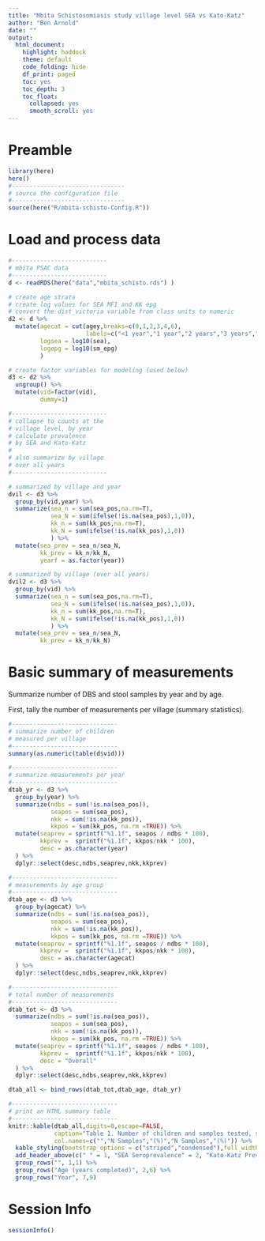 ```yaml
---
title: "Mbita Schistosomiasis study village level SEA vs Kato-Katz"
author: "Ben Arnold"
date: ""
output: 
  html_document:
    highlight: haddock
    theme: default
    code_folding: hide
    df_print: paged
    toc: yes
    toc_depth: 3
    toc_float:
      collapsed: yes
      smooth_scroll: yes
---
```



# Preamble
```r
library(here)
here()
#--------------------------------
# source the configuration file
#--------------------------------
source(here("R/mbita-schisto-Config.R"))
```


# Load and process data
```r


#---------------------------
# mbita PSAC data
#---------------------------
d <- readRDS(here("data","mbita_schisto.rds") )

# create age strata
# create log values for SEA MFI and KK epg
# convert the dist_victoria variable from class units to numeric
d2 <- d %>%
  mutate(agecat = cut(agey,breaks=c(0,1,2,3,4,6),
                      labels=c("<1 year","1 year","2 years","3 years","4 years")),
         logsea = log10(sea),
         logepg = log10(sm_epg)         
         )

# create factor variables for modeling (used below)
d3 <- d2 %>% 
  ungroup() %>%
  mutate(vid=factor(vid),
         dummy=1)

#---------------------------
# collapse to counts at the
# village level, by year
# calculate prevalence
# by SEA and Kato-Katz
#
# also summarize by village
# over all years
#---------------------------

# summarized by village and year
dvil <- d3 %>%
  group_by(vid,year) %>%
  summarize(sea_n = sum(sea_pos,na.rm=T),
            sea_N = sum(ifelse(!is.na(sea_pos),1,0)),
            kk_n = sum(kk_pos,na.rm=T),
            kk_N = sum(ifelse(!is.na(kk_pos),1,0))
            ) %>%
  mutate(sea_prev = sea_n/sea_N,
         kk_prev = kk_n/kk_N,
         yearf = as.factor(year))

# summarized by village (over all years)
dvil2 <- d3 %>%
  group_by(vid) %>%
  summarize(sea_n = sum(sea_pos,na.rm=T),
            sea_N = sum(ifelse(!is.na(sea_pos),1,0)),
            kk_n = sum(kk_pos,na.rm=T),
            kk_N = sum(ifelse(!is.na(kk_pos),1,0))
            ) %>%
  mutate(sea_prev = sea_n/sea_N,
         kk_prev = kk_n/kk_N)

```

# Basic summary of measurements

Summarize number of DBS and stool samples by year and by age.

First, tally the number of measurements per village (summary statistics).

```r
#------------------------------
# summarize number of children 
# measured per village
#------------------------------
summary(as.numeric(table(d$vid)))

#------------------------------
# summarize measurements per year
#------------------------------
dtab_yr <- d3 %>%
  group_by(year) %>%
  summarize(ndbs = sum(!is.na(sea_pos)),
            seapos = sum(sea_pos),
            nkk = sum(!is.na(kk_pos)),
            kkpos = sum(kk_pos, na.rm =TRUE)) %>%
  mutate(seaprev = sprintf("%1.1f", seapos / ndbs * 100),
         kkprev =  sprintf("%1.1f", kkpos/nkk * 100),
         desc = as.character(year)
  ) %>%
  dplyr::select(desc,ndbs,seaprev,nkk,kkprev)

#------------------------------
# measurements by age group
#------------------------------
dtab_age <- d3 %>%
  group_by(agecat) %>%
  summarize(ndbs = sum(!is.na(sea_pos)),
            seapos = sum(sea_pos),
            nkk = sum(!is.na(kk_pos)),
            kkpos = sum(kk_pos, na.rm =TRUE)) %>%
  mutate(seaprev = sprintf("%1.1f", seapos / ndbs * 100),
         kkprev =  sprintf("%1.1f", kkpos/nkk * 100),
         desc = as.character(agecat)
  ) %>%
  dplyr::select(desc,ndbs,seaprev,nkk,kkprev)

#------------------------------
# total number of measurements
#------------------------------
dtab_tot <- d3 %>%
  summarize(ndbs = sum(!is.na(sea_pos)),
            seapos = sum(sea_pos),
            nkk = sum(!is.na(kk_pos)),
            kkpos = sum(kk_pos, na.rm =TRUE)) %>%
  mutate(seaprev = sprintf("%1.1f", seapos / ndbs * 100),
         kkprev =  sprintf("%1.1f", kkpos/nkk * 100),
         desc = "Overall"
  ) %>%
  dplyr::select(desc,ndbs,seaprev,nkk,kkprev)

dtab_all <- bind_rows(dtab_tot,dtab_age, dtab_yr)
```


```r
#------------------------------
# print an HTML summary table
#------------------------------
knitr::kable(dtab_all,digits=0,escape=FALSE,
             caption="Table 1. Number of children and samples tested, stratified by age and by year.",
             col.names=c("","N Samples","(%)","N Samples","(%)")) %>%
  kable_styling(bootstrap_options = c("striped","condensed"),full_width = TRUE) %>%
  add_header_above(c(" " = 1, "SEA Seroprevalence" = 2, "Kato-Katz Prevalence" = 2)) %>%
  group_rows("", 1,1) %>%
  group_rows("Age (years completed)", 2,6) %>%
  group_rows("Year", 7,9)

```



# Session Info
```r
sessionInfo()
```
